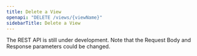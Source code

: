 ```yaml
---
title: Delete a View
openapi: "DELETE /views/{viewName}"
sidebarTitle: Delete a View
---
```


<Warning>

The REST API is still under development. Note that the Request Body and Response parameters could be changed.

</Warning>